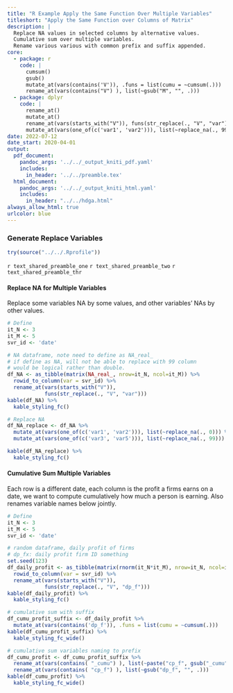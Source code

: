 ```yaml
---
title: "R Example Apply the Same Function Over Multiple Variables"
titleshort: "Apply the Same Function over Columns of Matrix"
description: |
  Replace NA values in selected columns by alternative values.
  Cumulative sum over multiple variables.
  Rename various various with common prefix and suffix appended.
core:
  - package: r
    code: |
      cumsum()
      gsub()
      mutate_at(vars(contains('V')), .funs = list(cumu = ~cumsum(.)))
      rename_at(vars(contains("V") ), list(~gsub("M", "", .)))
  - package: dplyr
    code: |
      rename_at()
      mutate_at()
      rename_at(vars(starts_with("V")), funs(str_replace(., "V", "var")))
      mutate_at(vars(one_of(c('var1', 'var2'))), list(~replace_na(., 99)))
date: 2022-07-12
date_start: 2020-04-01
output:
  pdf_document:
    pandoc_args: '../../_output_kniti_pdf.yaml'
    includes:
      in_header: '../../preamble.tex'
  html_document:
    pandoc_args: '../../_output_kniti_html.yaml'
    includes:
      in_header: "../../hdga.html"
always_allow_html: true
urlcolor: blue
---
```


### Generate Replace Variables

```r
try(source("../../.Rprofile"))
```

`r text_shared_preamble_one`
`r text_shared_preamble_two`
`r text_shared_preamble_thr`

#### Replace NA for Multiple Variables

Replace some variables NA by some values, and other variables' NAs by other values.

```r
# Define
it_N <- 3
it_M <- 5
svr_id <- 'date'

# NA dataframe, note need to define as NA_real_
# if define as NA, will not be able to replace with 99 column
# would be logical rather than double.
df_NA <- as_tibble(matrix(NA_real_, nrow=it_N, ncol=it_M)) %>%
  rowid_to_column(var = svr_id) %>%
  rename_at(vars(starts_with("V")),
            funs(str_replace(., "V", "var")))
kable(df_NA) %>%
  kable_styling_fc()

# Replace NA
df_NA_replace <- df_NA %>%
  mutate_at(vars(one_of(c('var1', 'var2'))), list(~replace_na(., 0))) %>%
  mutate_at(vars(one_of(c('var3', 'var5'))), list(~replace_na(., 99)))

kable(df_NA_replace) %>%
  kable_styling_fc()
```

#### Cumulative Sum Multiple Variables

Each row is a different date, each column is the profit a firms earns on a date, we want to compute cumulatively how much a person is earning. Also renames variable names below jointly.

```r
# Define
it_N <- 3
it_M <- 5
svr_id <- 'date'

# random dataframe, daily profit of firms
# dp_fx: daily profit firm ID something
set.seed(123)
df_daily_profit <- as_tibble(matrix(rnorm(it_N*it_M), nrow=it_N, ncol=it_M)) %>%
  rowid_to_column(var = svr_id) %>%
  rename_at(vars(starts_with("V")),
            funs(str_replace(., "V", "dp_f")))
kable(df_daily_profit) %>%
  kable_styling_fc()

# cumulative sum with suffix
df_cumu_profit_suffix <- df_daily_profit %>%
  mutate_at(vars(contains('dp_f')), .funs = list(cumu = ~cumsum(.)))
kable(df_cumu_profit_suffix) %>%
  kable_styling_fc_wide()

# cumulative sum variables naming to prefix
df_cumu_profit <- df_cumu_profit_suffix %>%
  rename_at(vars(contains( "_cumu") ), list(~paste("cp_f", gsub("_cumu", "", .), sep = ""))) %>%
  rename_at(vars(contains( "cp_f") ), list(~gsub("dp_f", "", .)))
kable(df_cumu_profit) %>%
  kable_styling_fc_wide()
```
